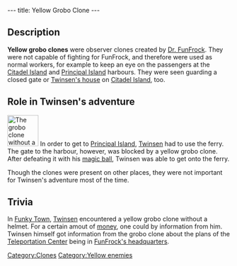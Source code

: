 ---
title: Yellow Grobo Clone
---

{{Enemy|
Name=Yellow grobo clone|
Image=lba_ingame_yellow_groboclone.jpg|
Level=Yellow|
Reaction=Move sideways|
Recovery=0.7 seconds|
Rate=2 seconds|
Damage=8%|
Range=Melee|
Speed=14.4 kph average; 18 maximum}}

{{Quote|
Quote=You need a ticket to board the ferry. You can buy one next door.|
Character=A yellow grobo clone at the [[Citadel Island harbour]]}}

==Description==
'''Yellow grobo clones''' were observer clones created by [[Dr. FunFrock]]. They were not capable of fighting for FunFrock, and therefore were used as normal workers, for example to keep an eye on the passengers at the [[Citadel Island harbour|Citadel Island]] and [[Principal Island harbour|Principal Island]] harbours. They were seen guarding a closed gate or [[Twinsen's house]] on [[Citadel Island]], too.

==Role in Twinsen's adventure==
[[Image:Grclone.gif|right|70px|frame|The grobo clone without a helmet]]
In order to get to [[Principal Island]], [[Twinsen]] had to use the ferry. The gate to the harbour, however, was blocked by a yellow grobo clone. After defeating it with his [[magic ball]], Twinsen was able to get onto the ferry.

Though the clones were present on other places, they were not important for Twinsen's adventure most of the time.

==Trivia==
In [[Funky Town]], [[Twinsen]] encountered a yellow grobo clone without a helmet. For a certain amout of [[Kash|money]], one could by information from him. Twinsen himself got information from the grobo clone about the plans of the [[Teleportation Center]] being in [[FunFrock's headquarters]].

[[Category:Clones]]
[[Category:Yellow enemies]]